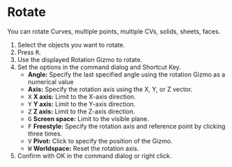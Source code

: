 
# Rotate

<Reference shortcut="R" command="Rotate" button="Left of Command Bar" />

You can rotate Curves, multiple points, multiple  CVs, solids, sheets, faces.

1. Select the objects you want to rotate.
2. Press <kbd>R</kbd>.
3. Use the displayed Rotation Gizmo to rotate.
4. Set the options in the command dialog and Shortcut Key.
   - **Angle:** Specify the last specified angle using the rotation Gizmo as a numerical value
   - **Axis:** Specify the rotation axis using the X, Y, or Z vector.
   - <kbd>X</kbd> **X axis:** Limit to the X-axis direction.
   - <kbd>Y</kbd> **Y axis:** Limit to the Y-axis direction.
   - <kbd>Z</kbd> **Z axis:** Limit to the Z-axis direction.
   - <kbd>G</kbd> **Screen space:** Limit to the visible plane.
   - <kbd>F</kbd> **Freestyle:** Specify the rotation axis and reference point by clicking three times.
   - <kbd>V</kbd> **Pivot:** Click to specify the position of the Gizmo.
   - <kbd>W</kbd> **Worldspace:** Reset the rotation axis.
5. Confirm with OK in the command dialog or right click.

